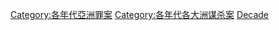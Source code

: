 [[Category:各年代亞洲罪案|Category:各年代亞洲罪案]]
[[Category:各年代各大洲谋杀案|Category:各年代各大洲谋杀案]]
[[Category:亞洲謀殺案|Decade]]
